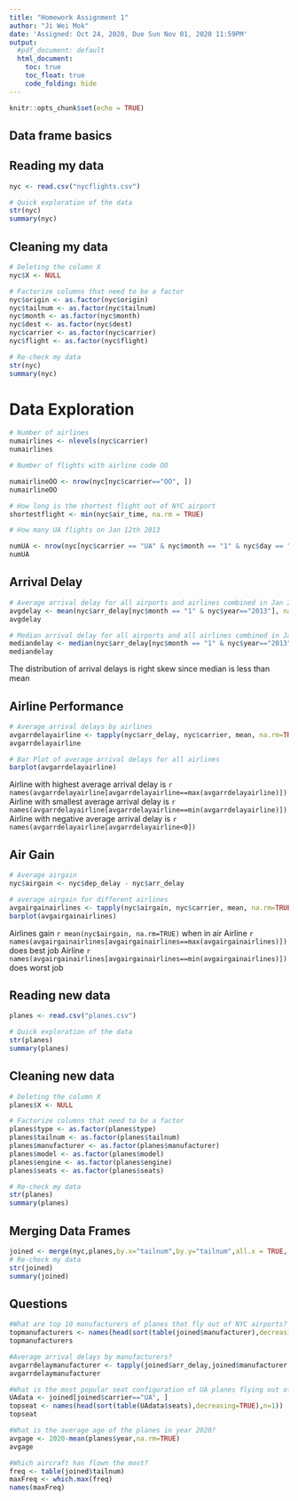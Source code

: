 ```yaml
---
title: "Homework Assignment 1"
author: "Ji Wei Mok"
date: 'Assigned: Oct 24, 2020, Due Sun Nov 01, 2020 11:59PM'
output:
  #pdf_document: default
  html_document: 
    toc: true
    toc_float: true
    code_folding: hide
---
```


```r
knitr::opts_chunk$set(echo = TRUE)
```
## Data frame basics
## Reading my data

```r
nyc <- read.csv("nycflights.csv")

# Quick exploration of the data
str(nyc)
summary(nyc)

```

## Cleaning my data

```r
# Deleting the column X
nyc$X <- NULL

# Factorize columns that need to be a factor
nyc$origin <- as.factor(nyc$origin)
nyc$tailnum <- as.factor(nyc$tailnum)
nyc$month <- as.factor(nyc$month)
nyc$dest <- as.factor(nyc$dest)
nyc$carrier <- as.factor(nyc$carrier)
nyc$flight <- as.factor(nyc$flight)

# Re-check my data
str(nyc)
summary(nyc)
```

# Data Exploration
```r
# Number of airlines
numairlines <- nlevels(nyc$carrier)
numairlines

# Number of flights with airline code OO

numairlineOO <- nrow(nyc[nyc$carrier=="OO", ])
numairlineOO

# How long is the shortest flight out of NYC airport
shortestflight <- min(nyc$air_time, na.rm = TRUE)

# How many UA flights on Jan 12th 2013

numUA <- nrow(nyc[nyc$carrier == "UA" & nyc$month == "1" & nyc$day == "13", ])
numUA

```
## Arrival Delay
```r
# Average arrival delay for all airports and airlines combined in Jan 2013
avgdelay <- mean(nyc$arr_delay[nyc$month == "1" & nyc$year=="2013"], na.rm = TRUE)
avgdelay

# Median arrival delay for all airports and all airlines combined in Jan 2013?
mediandelay <- median(nyc$arr_delay[nyc$month == "1" & nyc$year=="2013"], na.rm = TRUE)
mediandelay

```
The distribution of arrival delays is right skew since median is less than mean

## Airline Performance
```r
# Average arrival delays by airlines
avgarrdelayairline <- tapply(nyc$arr_delay, nyc$carrier, mean, na.rm=TRUE)
avgarrdelayairline

# Bar Plot of average arrival delays for all airlines
barplot(avgarrdelayairline)

```
Airline with highest average arrival delay is `r names(avgarrdelayairline[avgarrdelayairline==max(avgarrdelayairline)])`
Airline with smallest average arrival delay is `r names(avgarrdelayairline[avgarrdelayairline==min(avgarrdelayairline)])`
Airline with negative average arrival delay is `r names(avgarrdelayairline[avgarrdelayairline<0])`

## Air Gain
```r
# Average airgain
nyc$airgain <- nyc$dep_delay - nyc$arr_delay

# average airgain for different airlines
avgairgainairlines <- tapply(nyc$airgain, nyc$carrier, mean, na.rm=TRUE)
barplot(avgairgainairlines)
```
Airlines gain `r mean(nyc$airgain, na.rm=TRUE)` when in air
Airline `r names(avgairgainairlines[avgairgainairlines==max(avgairgainairlines)])` does best job
Airline `r names(avgairgainairlines[avgairgainairlines==min(avgairgainairlines)])` does worst job

## Reading new data
```r
planes <- read.csv("planes.csv")

# Quick exploration of the data
str(planes)
summary(planes)
```
## Cleaning new data

```r
# Deleting the column X
planes$X <- NULL

# Factorize columns that need to be a factor
planes$type <- as.factor(planes$type)
planes$tailnum <- as.factor(planes$tailnum)
planes$manufacturer <- as.factor(planes$manufacturer)
planes$model <- as.factor(planes$model)
planes$engine <- as.factor(planes$engine)
planes$seats <- as.factor(planes$seats)

# Re-check my data
str(planes)
summary(planes)

```

## Merging Data Frames

```r
joined <- merge(nyc,planes,by.x="tailnum",by.y="tailnum",all.x = TRUE, all.y=TRUE)
# Re-check my data
str(joined)
summary(joined)

```
## Questions

```r
#What are top 10 manufacturers of planes that fly out of NYC airports?
topmanufacturers <- names(head(sort(table(joined$manufacturer),decreasing=TRUE),n=10))
topmanufacturers

#Average arrival delays by manufacturers?
avgarrdelaymanufacturer <- tapply(joined$arr_delay,joined$manufacturer, mean, na.rm=TRUE)
avgarrdelaymanufacturer

#What is the most popular seat configuration of UA planes flying out of NYC?
UAdata <- joined[joined$carrier=="UA", ]
topseat <- names(head(sort(table(UAdata$seats),decreasing=TRUE),n=1))
topseat

#What is the average age of the planes in year 2020?
avgage <- 2020-mean(planes$year,na.rm=TRUE)
avgage

#Which aircraft has flown the most?
freq <- table(joined$tailnum)
maxFreq <- which.max(freq)
names(maxFreq)

```